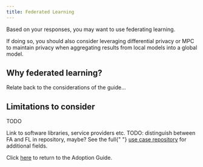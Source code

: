 ```yaml
---
title: Federated Learning
---
```



Based on your responses, you may want to use federating learning.

If doing so, you should also consider leveraging differential privacy or MPC to maintain privacy when aggregating results from local models into a global model.

## Why federated learning?

Relate back to the considerations of the guide...

## Limitations to consider

TODO

<Collapse label="Technical resources">
  Link to software libraries, service providers etc.
</Collapse>

<Collapse label="Use Cases">
  TODO: distinguish between FA and FL in repository, maybe? See the full{" "}
  <a href="/repository">use case repository</a> for additional fields.
  <AdoptionGuideRepositoryTable pet="fa" />
</Collapse>

Click [here](/adoption-guide) to return to the Adoption Guide.
